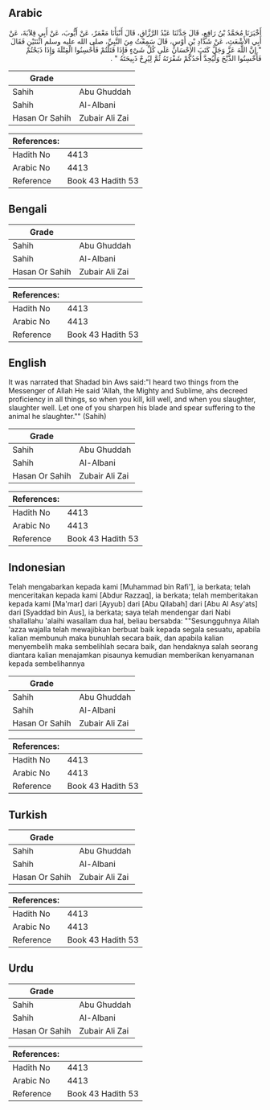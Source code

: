 ## Arabic


<div dir="rtl" lang="ar" style={{fontSize:'larger',backgroundColor:'#f8f9fa',padding:20}}>
أَخْبَرَنَا مُحَمَّدُ بْنُ رَافِعٍ، قَالَ حَدَّثَنَا عَبْدُ الرَّزَّاقِ، قَالَ أَنْبَأَنَا مَعْمَرٌ، عَنْ أَيُّوبَ، عَنْ أَبِي قِلاَبَةَ، عَنْ أَبِي الأَشْعَثِ، عَنْ شَدَّادِ بْنِ أَوْسٍ، قَالَ سَمِعْتُ مِنَ النَّبِيِّ، صلى الله عليه وسلم اثْنَتَيْنِ فَقَالَ ‏ "‏ إِنَّ اللَّهَ عَزَّ وَجَلَّ كَتَبَ الإِحْسَانَ عَلَى كُلِّ شَىْءٍ فَإِذَا قَتَلْتُمْ فَأَحْسِنُوا الْقِتْلَةَ وَإِذَا ذَبَحْتُمْ فَأَحْسِنُوا الذَّبْحَ وَلْيُحِدَّ أَحَدُكُمْ شَفْرَتَهُ ثُمَّ لِيُرِحْ ذَبِيحَتَهُ ‏"‏ ‏.‏
</div>
<div style={{backgroundColor:'#f8f9fa',padding:20, marginBottom: 10}}><table> <thead> <tr> <th>Grade</th> <th></th> </tr> </thead> <tbody> <tr><td>Sahih</td><td>Abu Ghuddah</td></tr><tr><td>Sahih</td><td>Al-Albani</td></tr><tr><td>Hasan Or Sahih</td><td>Zubair Ali Zai</td></tr></tbody></table><table> <thead> <tr> <th>References:</th> <th></th> </tr> </thead> <tbody><tr><td>Hadith No</td><td>4413</td></tr><tr><td>Arabic No</td><td>4413</td></tr><tr><td>Reference</td><td>Book 43 Hadith 53</td></tr></tbody></table></div>

## Bengali


<div dir="ltr" lang="bn" style={{fontSize:'larger',backgroundColor:'#f8f9fa',padding:20}}>

</div>
<div style={{backgroundColor:'#f8f9fa',padding:20, marginBottom: 10}}><table> <thead> <tr> <th>Grade</th> <th></th> </tr> </thead> <tbody> <tr><td>Sahih</td><td>Abu Ghuddah</td></tr><tr><td>Sahih</td><td>Al-Albani</td></tr><tr><td>Hasan Or Sahih</td><td>Zubair Ali Zai</td></tr></tbody></table><table> <thead> <tr> <th>References:</th> <th></th> </tr> </thead> <tbody><tr><td>Hadith No</td><td>4413</td></tr><tr><td>Arabic No</td><td>4413</td></tr><tr><td>Reference</td><td>Book 43 Hadith 53</td></tr></tbody></table></div>

## English


<div dir="ltr" lang="en" style={{fontSize:'larger',backgroundColor:'#f8f9fa',padding:20}}>
It was narrated that Shadad bin Aws said:"I heard two things from the Messenger of Allah He said 'Allah, the Mighty and Sublime, ahs decreed proficiency in all things, so when you kill, kill well, and when you slaughter, slaughter well. Let one of you sharpen his blade and spear suffering to the animal he slaughter."" (Sahih)
</div>
<div style={{backgroundColor:'#f8f9fa',padding:20, marginBottom: 10}}><table> <thead> <tr> <th>Grade</th> <th></th> </tr> </thead> <tbody> <tr><td>Sahih</td><td>Abu Ghuddah</td></tr><tr><td>Sahih</td><td>Al-Albani</td></tr><tr><td>Hasan Or Sahih</td><td>Zubair Ali Zai</td></tr></tbody></table><table> <thead> <tr> <th>References:</th> <th></th> </tr> </thead> <tbody><tr><td>Hadith No</td><td>4413</td></tr><tr><td>Arabic No</td><td>4413</td></tr><tr><td>Reference</td><td>Book 43 Hadith 53</td></tr></tbody></table></div>

## Indonesian


<div dir="ltr" lang="id" style={{fontSize:'larger',backgroundColor:'#f8f9fa',padding:20}}>
Telah mengabarkan kepada kami [Muhammad bin Rafi'], ia berkata; telah menceritakan kepada kami [Abdur Razzaq], ia berkata; telah memberitakan kepada kami [Ma'mar] dari [Ayyub] dari [Abu Qilabah] dari [Abu Al Asy'ats] dari [Syaddad bin Aus], ia berkata; saya telah mendengar dari Nabi shallallahu 'alaihi wasallam dua hal, beliau bersabda: ""Sesungguhnya Allah 'azza wajalla telah mewajibkan berbuat baik kepada segala sesuatu, apabila kalian membunuh maka bunuhlah secara baik, dan apabila kalian menyembelih maka sembelihlah secara baik, dan hendaknya salah seorang diantara kalian menajamkan pisaunya kemudian memberikan kenyamanan kepada sembelihannya
</div>
<div style={{backgroundColor:'#f8f9fa',padding:20, marginBottom: 10}}><table> <thead> <tr> <th>Grade</th> <th></th> </tr> </thead> <tbody> <tr><td>Sahih</td><td>Abu Ghuddah</td></tr><tr><td>Sahih</td><td>Al-Albani</td></tr><tr><td>Hasan Or Sahih</td><td>Zubair Ali Zai</td></tr></tbody></table><table> <thead> <tr> <th>References:</th> <th></th> </tr> </thead> <tbody><tr><td>Hadith No</td><td>4413</td></tr><tr><td>Arabic No</td><td>4413</td></tr><tr><td>Reference</td><td>Book 43 Hadith 53</td></tr></tbody></table></div>

## Turkish


<div dir="ltr" lang="tr" style={{fontSize:'larger',backgroundColor:'#f8f9fa',padding:20}}>

</div>
<div style={{backgroundColor:'#f8f9fa',padding:20, marginBottom: 10}}><table> <thead> <tr> <th>Grade</th> <th></th> </tr> </thead> <tbody> <tr><td>Sahih</td><td>Abu Ghuddah</td></tr><tr><td>Sahih</td><td>Al-Albani</td></tr><tr><td>Hasan Or Sahih</td><td>Zubair Ali Zai</td></tr></tbody></table><table> <thead> <tr> <th>References:</th> <th></th> </tr> </thead> <tbody><tr><td>Hadith No</td><td>4413</td></tr><tr><td>Arabic No</td><td>4413</td></tr><tr><td>Reference</td><td>Book 43 Hadith 53</td></tr></tbody></table></div>

## Urdu


<div dir="rtl" lang="ur" style={{fontSize:'larger',backgroundColor:'#f8f9fa',padding:20}}>

</div>
<div style={{backgroundColor:'#f8f9fa',padding:20, marginBottom: 10}}><table> <thead> <tr> <th>Grade</th> <th></th> </tr> </thead> <tbody> <tr><td>Sahih</td><td>Abu Ghuddah</td></tr><tr><td>Sahih</td><td>Al-Albani</td></tr><tr><td>Hasan Or Sahih</td><td>Zubair Ali Zai</td></tr></tbody></table><table> <thead> <tr> <th>References:</th> <th></th> </tr> </thead> <tbody><tr><td>Hadith No</td><td>4413</td></tr><tr><td>Arabic No</td><td>4413</td></tr><tr><td>Reference</td><td>Book 43 Hadith 53</td></tr></tbody></table></div>
